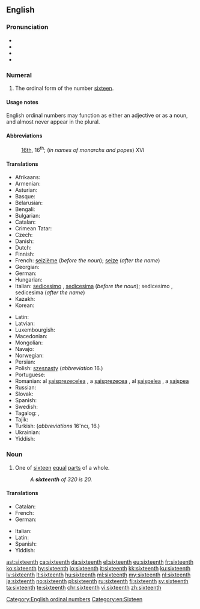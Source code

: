 ==English==
{{number box|en|16}}

===Pronunciation===
* {{IPA|/ˌsɪksˈtiːnθ/|lang=en}}
* {{audio|en-us-sixteenth.ogg|Audio (US)|lang=en}}
* {{rhymes|iːnθ|lang=en}}
* {{hyphenation|six|teenth|lang=en}}

===Numeral===
{{head|en|numeral}}

# {{label|en|ordinal}} The ordinal form of the number [[sixteen]].

====Usage notes====
English ordinal numbers may function as either an adjective or as a noun, and almost never appear in the plural.

====Abbreviations====
: [[16th]], 16<sup>th</sup>; (''in names of monarchs and popes'') XVI

====Translations====
{{trans-top|the ordinal form of the number sixteen}}
* Afrikaans: {{t|af|sestiende}}
* Armenian: {{t|hy|տասնվեցերորդ|sc=Armn}}
* Asturian: {{t+|ast|decimosestu}}
* Basque: {{t|eu|hamaseigarren}}
* Belarusian: {{t|be|шасна́ццаты|m|sc=Cyrl}}
* Bengali: {{t+|bn|ষোড়শ}}
* Bulgarian: {{t|bg|шестнадесети|sc=Cyrl}}
* Catalan: {{t+|ca|setzè|m}}
* Crimean Tatar: {{t|crh|on altıncı}}
* Czech: {{t|cs|šestnáctý}}
* Danish: {{t+|da|sekstende}}
* Dutch: {{t+|nl|zestiende}}
* Finnish: {{t|fi|kuudestoista}}
* French: [[seizième]] (''before the noun''); [[seize]] (''after the name'')
* Georgian: {{t|ka|მეთექვსმეტე|sc=Geor}}
* German: {{t+|de|sechzehnte}}
* Hungarian: {{t+|hu|tizenhatodik}}
* Italian: [[sedicesimo]] {{g|m}}, [[sedicesima]] {{g|f}} (''before the noun''); sedicesimo {{g|m}}, sedicesima {{g|f}} (''after the name'')
* Kazakh: {{t|kk|он алтыншы|sc=Cyrl}}
* Korean: {{t+|ko|열여섯째|sc=Kore}}
{{trans-mid}}
* Latin: {{t|la|sextus decimus}}
* Latvian: {{t+|lv|sešpadsmitais|m}}
* Luxembourgish: {{t|lb|siechzéngt}}
* Macedonian: {{t|mk|шеснаесетти|sc=Cyrl}}
* Mongolian: {{t|mn|арван зургадугаар|sc=Cyrl}}
* Navajo: {{t|nv|hastą́ʼáadah góneʼ}}
* Norwegian: {{t|no|sekstende}}
* Persian: {{t+|fa|شانزدهم|sc=fa-Arab}}
* Polish: [[szesnasty]] (''abbreviation'' 16.)
* Portuguese: {{t|pt|décimo sexto|m}}
* Romanian: al [[șaisprezecelea]] {{g|m}}, a [[șaisprezecea]] {{g|f}}, al [[șaișpelea]] {{qualifier|m, informal}}, a [[șaișpea]] {{qualifier|f, informal}}
* Russian: {{t+|ru|шестна́дцатый}}
* Slovak: {{t|sk|šestnásty}}
* Spanish: {{t+|es|decimosexto}}
* Swedish: {{t+|sv|sextonde}}
* Tagalog: {{t|tl|panlabing-anim}}, {{t|tl|ikalabinganim}}
* Tajik: {{t|tg|шонздаҳум|sc=Cyrl}}
* Turkish: {{t|tr|on altıncı}} (''abbreviations'' 16'ncı, 16.)
* Ukrainian: {{t+|uk|шістна́дцятий|m|sc=Cyrl}}
* Yiddish: {{t|yi|זעכצנט}}
{{trans-bottom}}

===Noun===
{{en-noun}}

# {{label|en|fractional}} One of [[sixteen]] [[equal]] [[part]]s of a whole.
#: ''A '''sixteenth''' of 320 is 20.''

====Translations====
{{trans-top|one of sixteen equal parts of a whole}}
* Catalan: {{t+|ca|setzè|m}}
* French: {{t+|fr|seizième|m}}
* German: {{t|de|Sechzehntel|n}}
{{trans-mid}}
* Italian: {{t+|it|sedicesimo|m}}
* Latin: {{t|la|sextum decimum|n}}
* Spanish: {{t+|es|decimosexto|m}}
* Yiddish: {{t|yi|זעכצנטל|n}}
{{trans-bottom}}

[[Category:English ordinal numbers]]
[[Category:en:Sixteen]]

[[ast:sixteenth]]
[[ca:sixteenth]]
[[da:sixteenth]]
[[el:sixteenth]]
[[eu:sixteenth]]
[[fr:sixteenth]]
[[ko:sixteenth]]
[[hy:sixteenth]]
[[io:sixteenth]]
[[it:sixteenth]]
[[kk:sixteenth]]
[[ku:sixteenth]]
[[lv:sixteenth]]
[[lt:sixteenth]]
[[hu:sixteenth]]
[[ml:sixteenth]]
[[my:sixteenth]]
[[nl:sixteenth]]
[[ja:sixteenth]]
[[no:sixteenth]]
[[pl:sixteenth]]
[[ru:sixteenth]]
[[fi:sixteenth]]
[[sv:sixteenth]]
[[ta:sixteenth]]
[[te:sixteenth]]
[[chr:sixteenth]]
[[vi:sixteenth]]
[[zh:sixteenth]]